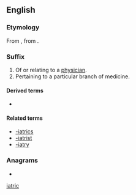 {{also|iatric}}
==English==

===Etymology===
From {{bor|en|grc|ἰᾱτρικός|t=medical}}, from {{suffix|grc|ἰατρός|t1=doctor|ικός|t2=[[-ic]]|nocat=1}}.

===Suffix===
{{en-suffix}}

# Of or relating to a [[physician]].
# Pertaining to a particular branch of medicine.

====Derived terms====
{{suffixsee|en}}
* {{l|en|-iatrician}}

====Related terms====
* [[-iatrics]]
* [[-iatrist]]
* [[-iatry]]

===Anagrams===
* {{anagrams|en|a=aciirt|Tricia}}

[[Category:English terms suffixed with -ic|iatric]]